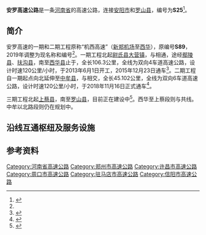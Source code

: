 {{中国高速公路信息框
| 省名 = Henan
| 编号 = S25
| 自定头部 = [[File:Henan_Expwy_S25_sign_no_name.svg|120px]]
| 名称 = 安阳－罗山高速公路
| 照片 = 
| 照片标题 = 
| 地图 = <!-- 使用不带File:或Image:的文件名 -->
| 地图标题 = <!-- 选填 -->
<!-- 基本信息 -->
| 路线简称 = 商登
| 始建日期 = 
| 最近通车日期 = 
| 已通车里程 = 
| 起点 = [[河南省|河南省]][[安阳市|安阳市]]
| 终点 = [[河南省|河南省]][[信阳市|信阳市]][[罗山县|罗山县]]
| 运营方 = 
<!-- 公路设施 -->
| 车道数 = 
| 出口处数 = 
| 服务区数 = 
| 停车区数 = 
| 管理中心数 = 
| 主要桥梁 = 
| 主要隧道 = 
}}

'''安罗高速公路'''是一条[[河南省|河南省]]的高速公路，连接[[安阳市|安阳市]]和[[罗山县|罗山县]]，编号为'''S25'''<ref name=code>{{cite news |title=河南省高速公路交通标识 大面积调整命名或编号 |url=http://m.xinhuanet.com/ha/2019-06/07/c_1124594033.htm |accessdate=2020-08-06 |date=2019-06-07}}</ref>。

== 简介 ==
安罗高速的一期和二期工程原称“机西高速”（[[郑州新郑国际机场|新郑机场]]至[[西华县|西华]]），原编号'''S89'''，2019年调整为现名称和编号<ref name=code />。一期工程北起[[尉氏县|尉氏县]][[大营镇_(尉氏县)|大营镇]]，与{{China Expwy Name|S60|P=Henan}}相通，途经[[鄢陵县|鄢陵县]]、[[扶沟县|扶沟县]]，南至[[西华县|西华县]]止于{{China Expwy Name|S81|P=Henan}}，全长106.3公里，全线为双向4车道高速公路，设计时速120公里/小时，于2013年6月1日开工，2015年12月23日通车<ref>{{cite news |title=机西高速一期工程通车 |url=http://newpaper.dahe.cn/jrxf/html/2015-12/25/content_1348450.htm |accessdate=2020-09-01 |date=2015-12-25}}</ref>。二期工程自一期起点向北延伸至[[中牟县|中牟县]]，与{{China Expwy Name|G30}}相交，全长45.102公里，全线为双向6车道高速公路，设计时速120公里/小时，于2018年11月16日正式通车<ref>{{cite news |title=机西高速二期今日建成通车 |url=http://newpaper.dahe.cn/hnrb/html/2018-11/16/content_296895.htm |accessdate=2020-09-01 |work=河南日报 |date=2018-11-16}}</ref>。

三期工程北起[[上蔡县|上蔡县]]，南至[[罗山县|罗山县]]，目前正在建设中<ref>{{cite news |title=正阳再增一条高速公路 安罗高速公路5月全面开工 |url=http://www.zmdnews.cn/2020/0316/580319.shtml |accessdate=2020-09-01 |date=2020-03-16}}</ref>。西华至上蔡段则与{{China Expwy Name|S81|P=Henan}}共线。中牟以北路段则仍在规划中。


== 沿线互通枢纽及服务设施 ==
{{Start expwy exit box|place=1}}
{{Expwy exit group|中牟以北未通|place=1}}
{{Expwy exit item|place=[[郑州市|郑州市]]<br>[[中牟县|中牟县]]|place rows=8|type=MH|name=|index=|dist start=|highway connection={{China Expwy Name|G30}}}}
{{Expwy exit item|type=E|name=官渡|index=|dist start=|road connection=[[郑开大道|郑开大道]]<br>[[郑汴物流快速通道|郑汴物流通道]]}}
{{Expwy exit item|type=S|name=中牟东服务区|dist start=}}
{{Expwy exit item|type=E|name=中牟东|index=|dist start=|road connection={{中国国道名|310}}}}
{{Expwy exit item|type=H|name=|index=|dist start=|highway connection={{China Expwy Name|S82|P=Henan}}}}
{{Expwy exit item|type=E|name=韩寺|index=|dist start=|road connection={{中国县道名|004}}}}
{{Expwy exit item|type=S|name=|state=U|dist start=}}
{{Expwy exit item|type=E|name=机场东|state=U|index=|dist start=|road connection=}}
{{Expwy exit item|place=[[开封市|开封市]]<br>[[尉氏县|尉氏县]]|place rows=4|type=S|name=|state=U|dist start=}}
{{Expwy exit item|type=H|name=|index=|dist start=|highway connection={{China Expwy Name|S60|P=Henan}}}}
{{Expwy exit item|type=E|name=尉氏西|index=|dist start=|road connection={{中国省道名|102|P=河南}}}}
{{Expwy exit item|type=H|name=|index=|dist start=|highway connection={{China Expwy Name|S83|P=Henan}}}}
{{Expwy exit item|place=[[许昌市|许昌市]]<br>[[鄢陵县|鄢陵县]]|type=E|name=鄢陵彭店|index=|dist start=|road connection={{中国国道名|230}}}}
{{Expwy exit item|place=[[周口市|周口市]]<br>[[扶沟县|扶沟县]]|place rows=3|type=S|name=扶沟西服务区|dist start=}}
{{Expwy exit item|type=E|name=扶沟西|index=|dist start=|road connection={{中国国道名|311}}}}
{{Expwy exit item|type=H|name=|index=|dist start=|highway connection={{China Expwy Name|G1516}}}}
{{Expwy exit item|place=[[周口市|周口市]]<br>[[西华县|西华县]]|place rows=3|type=E|name=西华北|state=U|dist start=|road connection=}}
{{Expwy exit item|type=E|name=西华西|index=|dist start=|road connection={{中国国道名|344}}}}
{{Expwy exit item|type=EH|name=周口西|index=|dist start=|state=C|highway connection={{China Expwy Name|S81|P=Henan}}|road connection=华旺大道<br>{{中国国道名|230}}|comment=与{{China Expwy Name|S81|P=Henan}}共线段起点}}
{{Expwy exit item|place=[[周口市|周口市]]<br>[[商水县|商水县]]|place rows=3|type=H|name=|state=C|index=|dist start=|highway connection={{China Expwy Name|G36}}}}
{{Expwy exit item|type=E|name=商水|state=C|index=|dist start=|road connection=章华台路}}
{{Expwy exit item|type=S|name=商水服务区|state=C|dist start=|comment=}}
{{Expwy exit item|place=[[驻马店市|驻马店市]]<br>[[上蔡县|上蔡县]]|type=H|name=|index=|state=U|dist start=|highway connection={{China Expwy Name|S81|P=Henan}}|comment=与{{China Expwy Name|S81|P=Henan}}共线段终点}}
{{Expwy exit group|上蔡以南未通|place=1}}
{{End expwy exit box|place=1}}

==参考资料==
{{reflist}}


{{河南省高速公路}}

[[Category:河南省高速公路|Category:河南省高速公路]]
[[Category:郑州市高速公路|Category:郑州市高速公路]]
[[Category:许昌市高速公路|Category:许昌市高速公路]]
[[Category:周口市高速公路|Category:周口市高速公路]]
[[Category:驻马店市高速公路|Category:驻马店市高速公路]]
[[Category:信阳市高速公路|Category:信阳市高速公路]]